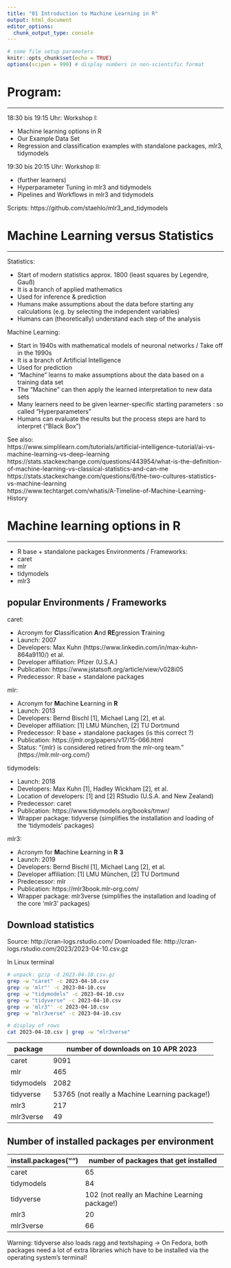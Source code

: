 ```yaml
---
title: "01 Introduction to Machine Learning in R"
output: html_document
editor_options: 
  chunk_output_type: console
---
```


```r
# some file setup parameters
knitr::opts_chunk$set(echo = TRUE)
options(scipen = 999) # display numbers in non-scientific format
```


# Program:
- ------------------------------------------------------------------------------

18:30 bis 19:15 Uhr: Workshop I:

* Machine learning options in R
* Our Example Data Set
* Regression and classification examples with standalone packages, mlr3, tidymodels

19:30 bis 20:15 Uhr: Workshop II:

* (further learners)
* Hyperparameter Tuning in mlr3 and tidymodels
* Pipelines and Workflows in mlr3 and tidymodels


Scripts: https://github.com/staehlo/mlr3_and_tidymodels


# Machine Learning versus Statistics
- ------------------------------------------------------------------------------

Statistics:

* Start of modern statistics approx. 1800 (least squares by Legendre, Gauß)
* It is a branch of applied mathematics
* Used for inference & prediction
* Humans make assumptions about the data before starting any calculations (e.g. by selecting the independent variables)
* Humans can (theoretically) understand each step of the analysis

Machine Learning:

* Start in 1940s with mathematical models of neuronal networks / Take off in the 1990s 
* It is a branch of Artificial Intelligence
* Used for prediction
* "Machine" learns to make assumptions about the data based on a training data set
* The "Machine" can then apply the learned interpretation to new data sets
* Many learners need to be given learner-specific starting parameters : so called "Hyperparameters"
* Humans can evaluate the results but the process steps are hard to interpret ("Black Box")

See also:  
https://www.simplilearn.com/tutorials/artificial-intelligence-tutorial/ai-vs-machine-learning-vs-deep-learning  
https://stats.stackexchange.com/questions/443954/what-is-the-definition-of-machine-learning-vs-classical-statistics-and-can-me  
https://stats.stackexchange.com/questions/6/the-two-cultures-statistics-vs-machine-learning  
https://www.techtarget.com/whatis/A-Timeline-of-Machine-Learning-History  


# Machine learning options in R
- ------------------------------------------------------------------------------

* R base + standalone packages
Environments / Frameworks:
* caret
* mlr
* tidymodels
* mlr3

## popular Environments / Frameworks

caret:

* Acronym for **C**lassification **A**nd **RE**gression **T**raining
* Launch: 2007
* Developers: Max Kuhn (https://www.linkedin.com/in/max-kuhn-864a9110/) et al.
* Developer affiliation: Pfizer (U.S.A.)
* Publication: https://www.jstatsoft.org/article/view/v028i05
* Predecessor: R base + standalone packages 

mlr:

* Acronym for **M**achine **L**earning in **R**
* Launch: 2013
* Developers: Bernd Bischl [1], Michael Lang [2], et al.
* Developer affiliation: [1] LMU München, [2] TU Dortmund
* Predecessor: R base + standalone packages (is this correct ?)
* Publication: https://jmlr.org/papers/v17/15-066.html
* Status: "{mlr} is considered retired from the mlr-org team." (https://mlr.mlr-org.com/)

tidymodels:

* Launch: 2018
* Developers: Max Kuhn [1], Hadley Wickham [2], et al.
* Location of developers: [1] and [2] RStudio (U.S.A. and New Zealand)
* Predecessor: caret
* Publication: https://www.tidymodels.org/books/tmwr/
* Wrapper package: tidyverse (simplifies the installation and loading of the 'tidymodels' packages)

mlr3:

* Acronym for **M**achine **L**earning in **R** **3**
* Launch: 2019
* Developers: Bernd Bischl [1], Michael Lang [2], et al.
* Developer affiliation: [1] LMU München, [2] TU Dortmund
* Predecessor: mlr
* Publication: https://mlr3book.mlr-org.com/
* Wrapper package: mlr3verse (simplifies the installation and loading of the core 'mlr3' packages)


## Download statistics

Source: http://cran-logs.rstudio.com/
Downloaded file: http://cran-logs.rstudio.com/2023/2023-04-10.csv.gz

In Linux terminal
```bash
# unpack: gzip -d 2023-04-10.csv.gz
grep -w "caret" -c 2023-04-10.csv
grep -w 'mlr"' -c 2023-04-10.csv
grep -w "tidymodels" -c 2023-04-10.csv
grep -w "tidyverse" -c 2023-04-10.csv
grep -w 'mlr3"' -c 2023-04-10.csv
grep -w "mlr3verse" -c 2023-04-10.csv

# display of rows
cat 2023-04-10.csv | grep -w "mlr3verse"
```

| package    | number of downloads on 10 APR 2023
| ---------- | -------------------------------
| caret      |  9091
| mlr        |   465
| tidymodels |  2082
| tidyverse  | 53765 (not really a Machine Learning package!)
| mlr3       |   217
| mlr3verse  |    49


## Number of installed packages per environment

| install.packages("") | number of packages that get installed
| -------------------  | -------------------------------------
| caret                |   65
| tidymodels           |   84
| tidyverse            |  102 (not really an Machine Learning package!)
| mlr3                 |   20
| mlr3verse            |   66

Warning:
tidyverse also loads ragg and textshaping
-> On Fedora, both packages need a lot of extra libraries which have to be installed via the operating system's terminal!